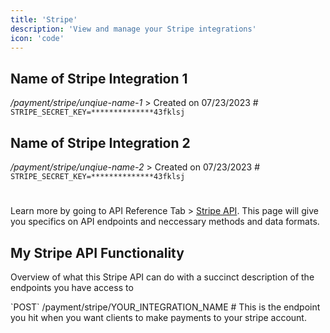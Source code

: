 ```yaml
---
title: 'Stripe'
description: 'View and manage your Stripe integrations'
icon: 'code'
---
```


## Name of Stripe Integration 1
_/payment/stripe/unqiue-name-1_
<AccordionGroup>
  <Accordion title="View Details">
    > Created on 07/23/2023
    #
    `STRIPE_SECRET_KEY=**************43fklsj`
  </Accordion>
</AccordionGroup>

## Name of Stripe Integration 2
_/payment/stripe/unqiue-name-2_
<AccordionGroup>
  <Accordion title="View Details">
    > Created on 07/23/2023
    #
    `STRIPE_SECRET_KEY=**************43fklsj`
  </Accordion>
</AccordionGroup>

#

Learn more by going to API Reference Tab > [Stripe API](/api-reference). This page will give you specifics on API endpoints and neccessary methods and data formats.

## My Stripe API Functionality

Overview of what this Stripe API can do with a succinct description of the endpoints you have access to

<AccordionGroup>
  <Accordion title="Recieving payments with my API integration">
    `POST` /payment/stripe/YOUR_INTEGRATION_NAME
    #
    This is the endpoint you hit when you want clients to make payments to your stripe account.
  </Accordion>
</AccordionGroup>
